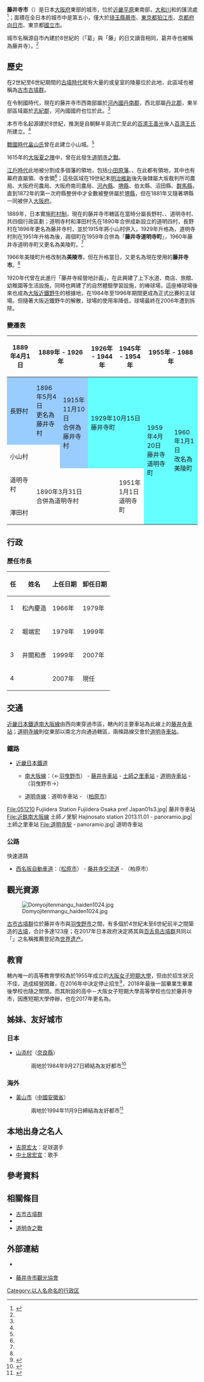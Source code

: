 {{日本都市
| 自治體名   = 藤井寺市
| 圖像       = [[File:Fujiidera_hondo1024.jpg|240px]]
| 圖像說明   = [[葛井寺|葛井寺]]（[[西國三十三箇所|西國三十三箇所]]第5號）
| 市章       = [[File:Emblem_of_Fujiidera,_Osaka.svg|100px]]
| 日文原名   = 藤井寺市
| 平假名     = ふじいでらし
| 羅馬字拼音 = Fujiidera-shi
| 都道府縣   = 大阪府
| 支廳       = 
| 編號       = 27226-4
| 面積       = 8.89
| 邊界未定   =
| 人口       = 65,025<ref>{{Cite web| url=http://www.city.fujiidera.lg.jp/shisei/tokeideta/si_toke/1387435104634.html| date=2018-06-04| title=人口データ| accessdate=2018-06-18| language=ja| publisher=藤井寺市政府| archive-date=2020-07-27| archive-url=https://web.archive.org/web/20200727090457/https://www.city.fujiidera.lg.jp/shisei/tokeideta/si_toke/1387435104634.html| dead-url=no}}</ref>
| 統計時間   = 2018年5月31日
| 自治體     = [[八尾市|八尾市]]、[[柏原市|柏原市]]、[[羽曳野市|羽曳野市]]、[[松原市_(日本)|松原市]]
| 樹         = 梅
| 花         = 菊
| 其他象徵物 =
| 其他象徵   =
| 郵遞區號   = 583-8583
| 市長       = {{Tsl|ja|國下和男}}
| 卸任日期   = 2019年5月16日
| 議員數     = 14
| 所在地     = 藤井寺市岡一丁目1番1號<br />[[File:Fujiidera-city-office.jpg|center]]
| 電話號碼   = 72-939-1111
| 外部連結   = http://www.city.fujiidera.osaka.jp/
| 地圖       = 
| 註記       =
}}
'''藤井寺市'''（{{jpn|j=藤井寺市|hg=ふじいでらし|rm=Fujiidera shi|f=y}}）是日本[[大阪府|大阪府]]東部的城市，位於[[近畿平原|近畿平原]]東南部，[[大和川|大和川]]和{{Tsl|ja|石川_(大阪府)|石川_(大阪府)|石川}}的匯流處<ref name="History">{{Cite web| url=http://www.city.fujiidera.lg.jp/shisei/youkoso/si_aramasi/1387346191567.html| title=藤井寺市の歴史| date=2016-03-31| publisher=藤井寺市政府| language=ja| accessdate=2018-06-18| archive-date=2021-02-02| archive-url=https://web.archive.org/web/20210202153921/https://www.city.fujiidera.lg.jp/shisei/youkoso/si_aramasi/1387346191567.html| dead-url=no}}</ref>；面積在全日本的城市中是第五小，僅大於[[琦玉縣|琦玉縣]][[蕨市|蕨市]]、[[東京都|東京都]][[狛江市|狛江市]]、[[京都府|京都府]][[向日市|向日市]]、東京都[[國立市|國立市]]。

城市名稱源自市內建於8世紀的{{tsl|ja|葛井寺}}（「葛」與「藤」的日文讀音相同，葛井寺也被稱為藤井寺）。<ref name="History"/>

== 歷史 ==

在2世紀至6世紀期間的[[古墳時代|古墳時代]]就有大量的{{tsl|ja|天皇陵}}或皇室的陵墓位於此地，此區域也被稱為[[古市古墳群|古市古墳群]]。

在令制國時代，現在的藤井寺市西南部屬於[[河內國|河內國]][[丹南郡|丹南郡]]，西北部屬[[丹北郡|丹北郡]]，東半部區域屬於[[志紀郡|志紀郡]]，河內國國府也位於此。<ref name="History"/>

本市市名起源{{Tsl|ja|葛井寺}}建於8世紀，推測是自朝鮮半島流亡至此的[[百濟王善光|百濟王善光]]後人[[百濟王氏|百濟王氏]]所建立。<ref name="History"/>

[[戰國時代_(日本)|戰國時代]][[畠山氏|畠山氏]]曾在此建立小山城。<ref name="History"/>

1615年的[[大阪夏之陣|大阪夏之陣]]中，曾在此發生[[道明寺之戰|道明寺之戰]]。

[[江戶時代|江戶時代]]此地被分割成多個藩的領地，包括[[小田原藩|小田原藩]]、{{tsl|ja|伯太藩}}、{{tsl|ja|沼田藩}}在此都有領地，其中也有幕府直屬領、寺舍領<ref name="History"/>；這些區域在19世紀末[[明治維新|明治維新]]後先後隸屬大坂裁判所司農局、大阪府司農局、大阪府南司農局、[[河內縣_(日本)|河內縣]]、[[堺縣|堺縣]]、伯太縣、沼田縣、[[群馬縣|群馬縣]]，直到1872年的第一次府縣整併中才全數被整併屬於[[堺縣|堺縣]]，但在1881年又隨著堺縣一同被併入[[大阪府|大阪府]]。

1889年，日本實施[[町村制|町村制]]，現在的藤井寺市轄區在當時分屬長野村、{{Tsl|ja|小山村 (大阪府)|小山村 (大阪府)|小山村}}、道明寺村、{{Tsl|ja|沢田村_(大阪府)|澤田村_(大阪府)|澤田村}}共四個行政區劃；道明寺村和澤田村先在1890年合併成新設立的道明四村，長野村在1896年更名為藤井寺村，並於1915年將小山村併入，1929年升格為{{Tsl|ja|藤井寺町}}，道明寺村則在1951年升格為{{tsl|ja|道明寺町}}後，兩個町在1959年合併為「'''藤井寺道明寺町'''」，1960年藤井寺道明寺町又更名為美陵町。<ref name="History"/>

1966年美陵町升格改制為'''美陵市'''，但在升格當日，又更名為現在使用的'''藤井寺市'''。<ref name="History"/>

1920年代{{Tsl|ja|大阪鉄道 (2代目)|大阪鐵道 (第二代)|大阪鐵道}}曾在此進行「藤井寺經營地計画」，在此興建了上下水道、商店、旅館、幼稚園等生活設施，同時也興建了{{Tsl|ja|藤井寺教材園}}的自然體驗學習設施，{{Tsl|ja|藤井寺球場}}的棒球場，這座棒球場後來也成為[[大阪近鐵野牛|大阪近鐵野牛]]的根據地，在1984年至1996年期間更成為正式比賽的主球場。但隨著大阪近鐵野牛的解散，球場的使用率降低，球場最終在2006年遭到拆除。

=== 變遷表 ===

{|class="wikitable" style="font-size:x-small;"
! 1889年4月1日
! colspan=2 | 1889年 - 1926年
! 1926年 - 1944年
! 1945年 - 1954年
! colspan=3 | 1955年 - 1988年
! 1989年 - 現在
! 現在
|-
| style="background-color:#9CF;" | 長野村
| style="background-color:#9CF;" | 1896年5月4日<br />更名為藤井寺村
| rowspan=2 style="background-color:#9CF;" | 1915年11月10日<br />合併為藤井寺村
| rowspan=2 colspan=2 style="background-color:#6FF;" | 1929年10月15日<br />藤井寺町
| rowspan=4 style="background-color:#6FF;" | 1959年4月20日<br />藤井寺道明寺町
| rowspan=4 style="background-color:#6FF;" | 1960年1月1日<br />改名為美陵町
| rowspan=4 colspan=3 style="background-color:#CFC;" | 1966年11月1日<br />藤井寺市
|-
| colspan=2 | 小山村
|-
| 道明寺村
| rowspan=2 colspan=3 | 1890年3月31日<br />合併為道明寺村
| rowspan=2 | 1951年1月1日<br />道明寺町
|-
| 澤田村
|}

== 行政 ==
=== 歷任市長 ===
{| class="wikitable"
! 任 !! 姓名 !! 上任日期 !! 卸任日期
|-
| 1 || 松內慶造 || 1966年 || 1979年
|-
| 2 || 堀端宏 || 1979年 || 1999年
|-
| 3 || 井關和彥 || 1999年 || 2007年
|-
| 4 || {{Tsl|ja|國下和男}} || 2007年 || 現任
|}

== 交通 ==

[[近畿日本鐵道|近畿日本鐵道]][[南大阪線|南大阪線]]由西向東穿過市區，轄內的主要車站為此線上的[[藤井寺車站|藤井寺車站]]；[[道明寺線|道明寺線]]則從東部以南北方向通過轄區，兩條路線交會於[[道明寺車站|道明寺車站]]。

=== 鐵路 ===

* [[近畿日本鐵道|近畿日本鐵道]]
** {{近鐵車站編號|F}} [[南大阪線|南大阪線]]：（←[[羽曳野市|羽曳野市]]） - [[藤井寺車站|藤井寺車站]] - [[土師之里車站|土師之里車站]] - [[道明寺車站|道明寺車站]] - （羽曳野市→）
** {{近鐵車站編號|N}} [[道明寺線|道明寺線]]：道明寺車站 - （[[柏原市|柏原市]]）

<gallery widths=200px heights=200px>
File:051210 Fujiidera Station Fujiidera Osaka pref Japan01s3.jpg| 藤井寺車站
File:近鉄南大阪線 土師ノ里駅 Hajinosato station 2013.11.01 - panoramio.jpg| 土師之里車站
File:道明寺駅 - panoramio.jpg| 道明寺車站
</gallery>

=== 公路 ===

; 快速道路
* [[西名阪自動車道|西名阪自動車道]]：（[[松原市_(日本)|松原市]]） - [[藤井寺交流道|藤井寺交流道]] - （柏原市）

== 觀光資源 ==
[[File:Domyojitenmangu_haiden1024.jpg|thumb]]

[[古市古墳群|古市古墳群]]位於藤井寺市與[[羽曳野市|羽曳野市]]之間，有多個於4世紀末至6世紀前半之間築造的[[古墳|古墳]]，合計多達123座；在2017年日本政府決定將其與[[百舌鳥古墳群|百舌鳥古墳群]]共同以「{{tsl|ja|百舌鳥・古市古墳群}}」之名稱推薦登記為[[世界遗产|世界遗产]]。

== 教育 ==

轄內唯一的高等教育學校為{{Tsl|ja|学校法人谷岡学園|學校法人谷岡學園}}於1955年成立的[[大阪女子短期大學|大阪女子短期大學]]，但由於招生狀況不佳，造成經營困難，在2016年中決定停止招生<ref>{{Cite news| url=http://www.sankei.com/west/news/160517/wst1605170030-n1.html| title=大阪女子短大が閉学へ　入学希望者減少で経営状況が悪化| date=2016-05-17| work=產經WEST| accessdate=2018-06-18| language=ja| archive-date=2020-07-27| archive-url=https://web.archive.org/web/20200727090504/https://www.sankei.com/west/news/160517/wst1605170030-n1.html| dead-url=no}}</ref>，2018年最後一屆畢業生畢業後學校也隨之關閉。而其附設的高中－大阪女子短期大學高等學校也位於藤井寺市，因應短期大學停辦，也在2017年更名為{{tsl|ja|大阪緑涼高等学校|大阪綠涼高等學校}}。

== 姊妹、友好城市 ==
=== 日本 ===

* [[山添村|山添村]]（[[奈良縣|奈良縣]]）
*: 兩地於1984年9月27日締結為友好都市<ref>{{Cite web| url=http://www.city.fujiidera.lg.jp/shisei/youkoso/si_aramasi/1387521855768.html| title=友好都市(国内)| publisher=藤井寺市政府| date=2016-03-31| accessdate=2018-06-18| language=ja| archive-date=2020-07-27| archive-url=https://web.archive.org/web/20200727090511/https://www.city.fujiidera.lg.jp/shisei/youkoso/si_aramasi/1387521855768.html| dead-url=no}}</ref>

=== 海外 ===
* {{Flagicon|PRC}} [[黃山市|黃山市]]（[[中國|中國]][[安徽省|安徽省]]）
*: 兩地於1994年11月9日締結為友好都市<ref>{{Cite web| url=http://www.city.fujiidera.lg.jp/shisei/youkoso/si_aramasi/1387674493886.html| title=友好都市(国外)| publisher=藤井寺市政府| date=2016-03-31| accessdate=2018-06-18| language=ja| archive-date=2021-02-02| archive-url=https://web.archive.org/web/20210202095803/https://www.city.fujiidera.lg.jp/shisei/youkoso/si_aramasi/1387674493886.html| dead-url=no}}</ref>

== 本地出身之名人 ==

* [[吉原宏太|吉原宏太]]：足球選手
* [[中土居宏宜|中土居宏宜]]：歌手

== 參考資料 ==
{{Reflist}}

== 相關條目 ==
{{Commonscat|Fujiidera, Osaka}}
* [[古市古墳群|古市古墳群]]
* {{Tsl|ja|葛井寺}}
* [[道明寺之戰|道明寺之戰]]

== 外部連結 ==
* {{Ja}} {{Facebook|city.fujiidera|藤井寺市政府}}
* {{Ja}} [http://www.fujiidera-kanko.info/ 藤井寺市觀光協會] {{Wayback|url=http://www.fujiidera-kanko.info/ |date=20210228005204 }}

{{大阪府}}
{{Authority control}}

[[Category:以人名命名的行政区|Category:以人名命名的行政区]]